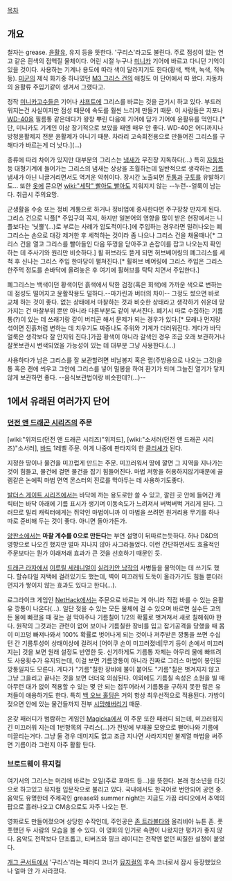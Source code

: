 [[목차]]
== 개요 ==
철자는 grease.
[[윤활유]], 유지 등을 뜻한다. '구리스'라고도 불린다. 주로 점성이 있는 연고 같은 흰색의 점액질 물체이다. 어린 시절 누구나 [[미니카]] 기어에 바르고 다니던 기억이 있을 것이다. 사용하는 기계나 용도에 따라 색이 달라지기도 한다(황색, 백색, 녹색, 적녹 등). [[미군]]의 제식 화기중 하나였던 [[M3 그리스 건]]의 애칭도 이 단어에서 따 왔다. 자동차의 윤활류 주입기같이 생겨서 그랬다고.

정작 [[미니카]]고수들은 기어나 [[샤프트]]에 그리스를 바르는 것을 금기시 하고 있다. 부드러워지는건 사실이지만 점성 때문에 속도를 훨씬 느리게 만들기 때문. 이 사람들은 지포나 [[WD-40]]을 필름통 같은데다가 왕창 뿌린 다음에 기어에 담가 기어에 윤활유를 먹인다.[* 단, 미니카도 기계인 이상 장기적으로 보았을 때엔 매우 안 좋다. WD-40은 어디까지나 방청윤활제지 전문 윤활제가 아니기 때문. 차라리 고속회전용으로 만들어진 그리스를 구해다가 바르는게 더 낫다.](...)

종류에 따리 차이가 있지만 대부분의 그리스는 [[냄새]]가 무진장 지독하다(...) 특히 [[자동차]] 등 대형기계에 들어가는 그리스의 냄새는 상상을 초월하는데 일반적으로 생각하는 [[기름]] 냄새가 아닌 니글거리면서도 역겨운 악취이다. 장시간 노출되면 [[두통]]과 [[구토]]를 유발하기도... 또한 [[옷]]에 묻으면 [[wiki:"세탁" 빨아도 빨아도]] 지워지지 않는 --누런--얼룩이 남는다. 취급시 주의요망.

군생활을 수송 또는 정비 계통으로 하거나 정비업에 종사한다면 주구장창 만지게 된다. 그리스 건으로 니플[* 주입구의 꼭지, 하지만 일본어의 영향을 많이 받은 현장에서는 니플보다는 '닛뿔'(…)로 부르는 사례가 압도적이다.]에 주입하는 경우라면 밀려나오는 폐그리스는 손으로 대강 제거한 후 세척하는 것이라 좀 나으나 그리스 건을 채울때나[* 그리스 건을 열고 그리스를 빨아들인 다음 뚜껑을 닫아주고  손잡이를 잡고 나오는지 확인하는 데 주사기와 원리만 비슷하다.] 휠 허브라도 뜯게 되면 허브베어링의 폐그리스를 세척 후 신나는 그리스 주입 한마당이 펼쳐진다.[* 휠허브 베어링에 그리스 주입은 그리스 한주먹 정도를 손바닥에 올려놓은 후 여기에 휠허브를 탁탁 치면서 주입한다.] 

폐그리스는 백색이던 황색이던 흙색에서 탁한 검정(혹은 회색)에 가까운 색으로 변하는 데 점성도 떨어지고 윤활작용도 덜하다.--마가린과 버터의 차이-- 그정도 썼으면 바로 교체 하는 것이 좋다. 없는 상태에서 마찰하는 것과 비슷한 상태라고 생각하기 쉬운데 망가지는 건 마찰부위 뿐만 아니라 다른부분도 같이 부서진다. 폐기시 따로 수집하는 기름통(?)이 있는 데 쓰래기랑 같이 버리곤 해서 문제가 되는 경우가 있다.[* 모래나 먼지랑 섞이면 진흙처럼 변하는 데 치우기도 짜증나도 주위와 기계가 더러워진다. 게다가 바닥얼룩은 생각보다 잘 안지워 진다.]가끔 황색이 아니라 갈색인 경우 조금 오래 보관하거나 잘못보관시 변색되었을 가능성이 있는 데 대부분 그냥 사용한다.(...) 

사용하다가 남은 그리스를 잘 보관할려면 비닐봉지 혹은 랩(주방용으로 나오는 그것)을 통 혹은 캔에 씌우고 그안에 그리스를 넣어 밀봉을 하여 환기가 되며 그늘진 열기가 닿지 않게 보관하면 좋다. --음식보관법이랑 비슷한데?(...)--
== 1에서 유래된 여러가지 단어 ==

=== [[던전 앤 드래곤 시리즈]]의 주문 ===
[wiki:"위저드(던전 앤 드래곤 시리즈)"위저드], [wiki:"소서러(던전 앤 드래곤 시리즈)"소서러], [[바드]] 1레벨 주문. 이게 나중에 판타지의 한 [[클리셰]]가 된다.

지정한 땅이나 물건을 미끄럽게 만드는 주문. 미끄러워서 땅에 깔면 그 지역을 지나가는 것이 힘들고, 물건에 걸면 물건을 잡기 힘들어진다. 마법 저항을 허용하지않기때문에 골렘같은 논에픽 마법 면역 몬스터의 진로를 막아두는 데 사용하기도좋다.

[[발더스 게이트 시리즈]]에서는 바닥에 까는 용도로만 쓸 수 있고, 깔린 곳 안에 들어간 캐릭터는 바닥 아래에 기름 표시가 생기며 이동속도가 느려져서 버벅버벅 거리게 된다. 그러므로 밀리 캐릭터에게는 쥐약인 마법이니까 이 마법을 쓰려면 원거리용 무기를 하나 따로 준비해 두는 것이 좋다. 아니면 돌아가든가.

[[양판소]]에서는 '''마찰 계수를 0으로 만든다'''는 부연 설명이 뒤따르는듯하다. 허나 D&D의 영향으로 나오긴 했지만 얼마 지나지 않아 사그라들었다. 이런 간단하면서도 효율적인 주문보다는 뭔가 이래저래 효과가 큰 것을 선호하기 때문인 듯.

[[드래곤 라자]]에서 [[이루릴 세레니얼]]이 [[실리키안 남작]]의 사병들을 물먹이는 데 쓰기도 했다. 할슈타일 저택에 걸려있기도 했는데, 벽이 미끄러워 도둑이 올라가기도 힘들 뿐더러 먼지가 쌓이지 않는 효과도 있다고 한다(…).

로그라이크 게임인 [[NetHack]]에서는 주문으로 바르는 게 아니라 직접 바를 수 있는 윤활유 깡통이 나온다(…). 일단 젖을 수 있는 모든 물체에 걸 수 있으며 바르면 실수든 고의든 물에 빠졌을 때 젖는 걸 막아주나 기름칠이 1/2의 확률로 벗겨져서 새로 칠해줘야 한다. 원작의 그것과는 관련이 없어 보이나 기름칠한 장비를 입고 잡기공격을 당했을 때 몸이 미끄덩 빠져나와서 100% 확률로 벗어나게 되는 것이나 저주받은 깡통을 쓰면 수십 턴 간 기름투성이 상태이상에 걸려서 [어이쿠 손이 미끄러졌네|무기 등이 손에서 미끄러지는] 것을 보면 원래 설정도 반영한 듯. 신기하게도 기름통 자체는 아무리 물에 빠뜨려도 사용횟수가 유지되는데, 이걸 보면 기름깡통이 아니라 진짜로 그리스 마법이 봉인된 깡통일지도 모른다. 게다가 "기름"칠한 장비에 불이 붙어도 "기름"칠은 벗겨지지 않고 그냥 그을리고 끝나는 것을 보면 더더욱 의심된다.
이외에도 기름칠 속성은 소원을 빌 때 아무런 대가 없이 적용할 수 있는 몇 안 되는 접두어라서 기름통을 구하지 못한 많은 유저들이 애용하기도 한다. 특히 [[백 오브 홀딩]]은 거의 항상 최우선적으로 적용된다. 가방이 젖으면 안에 있는 물건들까지 전부 [[시망]]해버리기 때문.

온갖 패러디가 범람하는 게임인 [[Magicka]]에서 이 주문 또한 패러디 되는데, 미끄러워지긴 미끄러워 지는데 1번항목의 구리스(...)가 전방에 부채꼴 모양으로 뻗어나와 기름에 미끌리는거다. 그냥 둘 경우 데미지도 없고 조금 지나면 사라지지만 불계열 마법을 써주면 기름이라 그런지 아주 활활 탄다.
=== 브로드웨이 뮤지컬 ===
여기서의 그리스는 머리에 바르는 오일(주로 포마드 등...)을 뜻한다. 본래 청소년을 타깃으로 하고있고 뮤지컬 입문작으로 불리고 있다. 국내에서도 한국어로 번안되어 공연 중. 음악도 유명한데 주제곡인 grease와 summer night는 지금도 가끔 라디오에서 추억의 팝으로 흘러나오고 CM송으로도 자주 나오는 편.

영화로도 만들어졌으며 상당한 수작인데, 주인공은 [[존 트라볼타]]와 올리비아 뉴튼 존. 풋풋했던 두 사람의 모습을 볼 수 있다.
이 영화의 인기로 속편이 나왔지만 평가가 좋지 않다. 음악도 전작보다 단조롭고, 티버즈와 핑크 레이디는 전작엔 없던 찌질한 설정이 붙었다.

[[개그 콘서트]]에서 '구리스'라는 패러디 코너가 [[뮤지컬]]의 후속 코너로서 잠시 등장했었으나 얼마 안 가 사라졌다.
